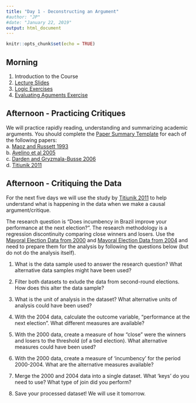 ```yaml
---
title: "Day 1 - Deconstructing an Argument"
#author: "JP"
#date: "January 22, 2019"
output: html_document
---
```


```r
knitr::opts_chunk$set(echo = TRUE)
```

## Morning

1. Introduction to the Course
2. [Lecture Slides](https://jonnyphillips.github.io/Causal_Critiques/Day 1/Slides_Day_1_v6.pdf)
3. [Logic Exercises](https://jonnyphillips.github.io/Causal_Critiques/Logic_exercises.html)
4. [Evaluating Aguments Exercise](https://jonnyphillips.github.io/Causal_Critiques/Day 1/Evaluation_Exercises.html)

## Afternoon - Practicing Critiques

We will practice rapidly reading, understanding and summarizing academic arguments. You should complete the [Paper Summary Template](https://jonnyphillips.github.io/Causal_Critiques/Day 1/Paper_summary_template.pdf) for each of the following papers:  
a. [Maoz and Russett 1993](https://jonnyphillips.github.io/Causal_Critiques/Day 1/Papers/Maoz and Russett 1993.pdf)  
b. [Avelino et al 2005](https://jonnyphillips.github.io/Causal_Critiques/Day 1/Papers/Avelino et al 2005.pdf)  
c. [Darden and Gryzmala-Busse 2006](https://jonnyphillips.github.io/Causal_Critiques/Day 1/Papers/Darden and Gryzmala-Busse 2006.pdf)  
d. [Titiunik 2011](https://jonnyphillips.github.io/Causal_Critiques/Day 1/Papers/Titiunik 2011.pdf)

## Afternoon - Critiquing the Data

For the next five days we will use the study by [Titiunik 2011](https://jonnyphillips.github.io/Causal_Critiques/Day 1/Papers/Titiunik 2011.pdf) to help understand what is happening in the data when we make a causal argument/critique.

The research question is "Does incumbency in Brazil improve your performance at the next election?". The research methodology is a regression discontinuity comparing close winners and losers. Use the [Mayoral Election Data from 2000](https://jonnyphillips.github.io/Causal_Critiques/Replication/2000 Mayoral Elections Data.csv) and [Mayoral Election Data from 2004](https://jonnyphillips.github.io/Causal_Critiques/Replication/2004 Mayoral Elections Data.csv) and need to prepare them for the analysis by following the questions below (but do not do the analysis itself). 

1. What is the data sample used to answer the research question? What alternative data samples might have been used?

2. Filter both datasets to exlude the data from second-round elections. How does this alter the data sample?

3. What is the unit of analysis in the dataset? What alternative units of analysis could have been used?

4. With the 2004 data, calculate the outcome variable, "performance at the next election". What different measures are available?

5. With the 2000 data, create a measure of how "close" were the winners and losers to the threshold (of a tied election). What alternative measures could have been used?

6. With the 2000 data, create a measure of 'incumbency' for the period 2000-2004. What are the alternative measures available?

7. Merge the 2000 and 2004 data into a single dataset. What 'keys' do you need to use? What type of join did you perform?

8. Save your processed dataset! We will use it tomorrow.
